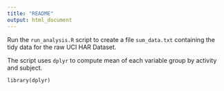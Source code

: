 ```yaml
---
title: "README"
output: html_document
---
```


Run the `run_analysis.R` script to create a file `sum_data.txt` containing the tidy data for the raw UCI HAR Dataset.

The script uses `dplyr` to compute mean of each variable group by activity and subject. 

```
library(dplyr)
```
